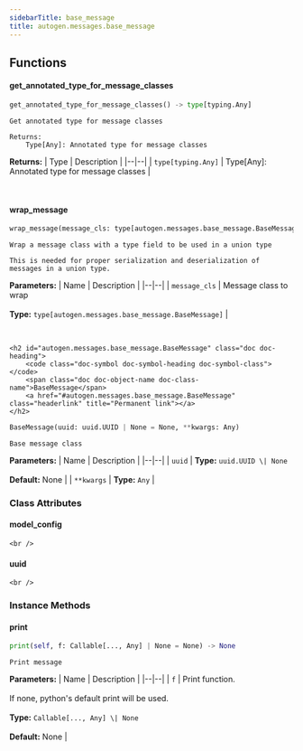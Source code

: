```yaml
---
sidebarTitle: base_message
title: autogen.messages.base_message
---
```


## Functions

<code class="doc-symbol doc-symbol-heading doc-symbol-function"></code>
#### get_annotated_type_for_message_classes
<a href="#autogen.messages.base_message..get_annotated_type_for_message_classes" class="headerlink" title="Permanent link"></a>

```python
get_annotated_type_for_message_classes() -> type[typing.Any]
```

    Get annotated type for message classes
    
    Returns:
        Type[Any]: Annotated type for message classes

<b>Returns:</b>
| Type | Description |
|--|--|
| `type[typing.Any]` | Type[Any]: Annotated type for message classes |

<br />

<code class="doc-symbol doc-symbol-heading doc-symbol-function"></code>
#### wrap_message
<a href="#autogen.messages.base_message..wrap_message" class="headerlink" title="Permanent link"></a>

```python
wrap_message(message_cls: type[autogen.messages.base_message.BaseMessage]) -> type[pydantic.main.BaseModel]
```

    Wrap a message class with a type field to be used in a union type
    
    This is needed for proper serialization and deserialization of messages in a union type.

<b>Parameters:</b>
| Name | Description |
|--|--|
| `message_cls` | Message class to wrap<br/><br/>**Type:** `type[autogen.messages.base_message.BaseMessage]` |

<br />

    <h2 id="autogen.messages.base_message.BaseMessage" class="doc doc-heading">
        <code class="doc-symbol doc-symbol-heading doc-symbol-class"></code>
        <span class="doc doc-object-name doc-class-name">BaseMessage</span>
        <a href="#autogen.messages.base_message.BaseMessage" class="headerlink" title="Permanent link"></a>
    </h2>

```python
BaseMessage(uuid: uuid.UUID | None = None, **kwargs: Any)
```

    Base message class

<b>Parameters:</b>
| Name | Description |
|--|--|
| `uuid` | **Type:** `uuid.UUID \| None`<br/><br/>**Default:** None |
| `**kwargs` | **Type:** `Any` |

### Class Attributes

<code class="doc-symbol doc-symbol-heading doc-symbol-attribute"></code>
#### model_config
<a href="#autogen.messages.base_message.BaseMessage.model_config" class="headerlink" title="Permanent link"></a>

    <br />

<code class="doc-symbol doc-symbol-heading doc-symbol-attribute"></code>
#### uuid
<a href="#autogen.messages.base_message.BaseMessage.uuid" class="headerlink" title="Permanent link"></a>

    <br />

### Instance Methods

<code class="doc-symbol doc-symbol-heading doc-symbol-method"></code>
#### print
<a href="#autogen.messages.base_message.BaseMessage.print" class="headerlink" title="Permanent link"></a>

```python
print(self, f: Callable[..., Any] | None = None) -> None
```

    Print message

<b>Parameters:</b>
| Name | Description |
|--|--|
| `f` | Print function.<br/><br/>If none, python's default print will be used.<br/><br/>**Type:** `Callable[..., Any] \| None`<br/><br/>**Default:** None |

<br />